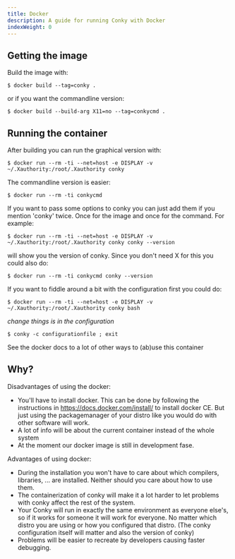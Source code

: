 ```yaml
---
title: Docker
description: A guide for running Conky with Docker
indexWeight: 0
---
```


## Getting the image

Build the image with:

```shell-session
$ docker build --tag=conky .
```

or if you want the commandline version:

```shell-session
$ docker build --build-arg X11=no --tag=conkycmd .
```

## Running the container

After building you can run the graphical version with:

```shell-session
$ docker run --rm -ti --net=host -e DISPLAY -v ~/.Xauthority:/root/.Xauthority conky
```

The commandline version is easier:

```shell-session
$ docker run --rm -ti conkycmd
```

If you want to pass some options to conky you can just add them if you mention
'conky' twice. Once for the image and once for the command. For example:

```shell-session
$ docker run --rm -ti --net=host -e DISPLAY -v ~/.Xauthority:/root/.Xauthority conky conky --version
```

will show you the version of conky. Since you don't need X for this you could also do:

```shell-session
$ docker run --rm -ti conkycmd conky --version
```

If you want to fiddle around a bit with the configuration first you could do:

```shell-session
$ docker run --rm -ti --net=host -e DISPLAY -v ~/.Xauthority:/root/.Xauthority conky bash
```

_change things is in the configuration_

```shell-session
$ conky -c configurationfile ; exit
```

See the docker docs to a lot of other ways to (ab)use this container

## Why?

Disadvantages of using the docker:

- You'll have to install docker.
  This can be done by following the instructions in
  https://docs.docker.com/install/ to install docker CE. But just using the
  packagemanager of your distro like you would do with other software will work.
- A lot of info will be about the current container instead of the whole system
- At the moment our docker image is still in development fase.

Advantages of using docker:

- During the installation you won't have to care about which compilers,
  libraries, ... are installed. Neither should you care about how to use them.
- The containerization of conky will make it a lot harder to let problems with
  conky affect the rest of the system.
- Your Conky will run in exactly the same environment as everyone else's, so
  if it works for someone it will work for everyone. No matter which distro you
  are using or how you configured that distro. (The conky configuration itself
  will matter and also the version of conky)
- Problems will be easier to recreate by developers causing faster debugging.
